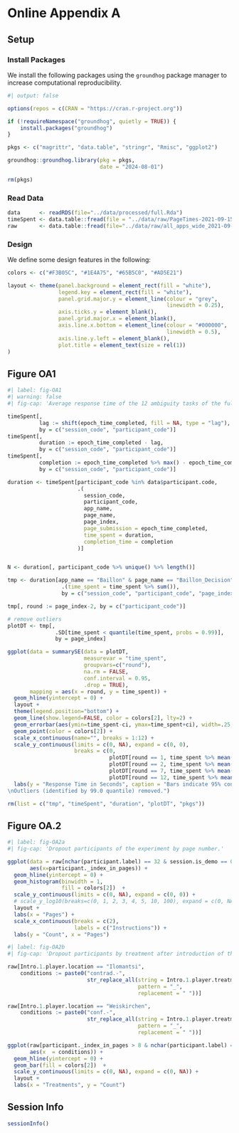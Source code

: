 # Online Appendix A

## Setup

### Install Packages

We install the following packages using the `groundhog` package manager to increase computational reproducibility.

```r
#| output: false

options(repos = c(CRAN = "https://cran.r-project.org")) 

if (!requireNamespace("groundhog", quietly = TRUE)) {
    install.packages("groundhog")
}

pkgs <- c("magrittr", "data.table", "stringr", "Rmisc", "ggplot2")

groundhog::groundhog.library(pkg = pkgs,
                             date = "2024-08-01")

rm(pkgs)
```

### Read Data

```r
data      <- readRDS(file="../data/processed/full.Rda")
timeSpent <- data.table::fread(file = "../data/raw/PageTimes-2021-09-15.csv")
raw       <- data.table::fread(file="../data/raw/all_apps_wide_2021-09-15.csv")
```

### Design

We define some design features in the following:

```r

colors <- c("#F3B05C", "#1E4A75", "#65B5C0", "#AD5E21")

layout <- theme(panel.background = element_rect(fill = "white"),
                legend.key = element_rect(fill = "white"),
                panel.grid.major.y = element_line(colour = "grey", 
                                                  linewidth = 0.25),
                axis.ticks.y = element_blank(),
                panel.grid.major.x = element_blank(),
                axis.line.x.bottom = element_line(colour = "#000000", 
                                                  linewidth = 0.5),
                axis.line.y.left = element_blank(),
                plot.title = element_text(size = rel(1))
)

```

## Figure OA1


```r
#| label: fig-OA1
#| warning: false
#| fig-cap: 'Average response time of the 12 ambiguity tasks of the full sample (1505 observations; outliers removed as described in the figure).'

timeSpent[,
          lag := shift(epoch_time_completed, fill = NA, type = "lag"),
          by = c("session_code", "participant_code")]
timeSpent[,
          duration := epoch_time_completed - lag,
          by = c("session_code", "participant_code")]
timeSpent[,
          completion := epoch_time_completed %>% max() - epoch_time_completed %>% min(),
          by = c("session_code", "participant_code")]

duration <- timeSpent[participant_code %in% data$participant.code,
                      .(
                        session_code,
                        participant_code,
                        app_name,
                        page_name,
                        page_index,
                        page_submission = epoch_time_completed,
                        time_spent = duration,
                        completion_time = completion
                      )]


N <- duration[, participant_code %>% unique() %>% length()]

tmp <- duration[app_name == "Baillon" & page_name == "Baillon_Decision",
                 .(time_spent = time_spent %>% sum()),
                 by = c("session_code", "participant_code", "page_index", "page_name")]

tmp[, round := page_index-2, by = c("participant_code")]

# remove outliers
plotDT <- tmp[,
               .SD[time_spent < quantile(time_spent, probs = 0.99)],
               by = page_index]

ggplot(data = summarySE(data = plotDT,
                        measurevar = "time_spent",
                        groupvars=c("round"),
                        na.rm = FALSE,
                        conf.interval = 0.95,
                        .drop = TRUE),
       mapping = aes(x = round, y = time_spent)) +
  geom_hline(yintercept = 0) +
  layout +
  theme(legend.position="bottom") +
  geom_line(show.legend=FALSE, color = colors[2], lty=2) +
  geom_errorbar(aes(ymin=time_spent-ci, ymax=time_spent+ci), width=.25, alpha = 0.5, color = colors[3]) +
  geom_point(color = colors[2]) +
  scale_x_continuous(name="", breaks = 1:12) +
  scale_y_continuous(limits = c(0, NA), expand = c(0, 0),
                     breaks = c(0,
                                plotDT[round == 1, time_spent %>% mean() %>% round(digits=0)],
                                plotDT[round == 2, time_spent %>% mean() %>% round(digits=0)],
                                plotDT[round == 7, time_spent %>% mean() %>% round(digits=0)],
                                plotDT[round == 12, time_spent %>% mean() %>% round(digits=0)])) +
  labs(y = "Response Time in Seconds", caption = "Bars indicate 95% confidence intervals.
\nOutliers (identified by 99.0 quantile) removed.")

rm(list = c("tmp", "timeSpent", "duration", "plotDT", "pkgs"))

```

## Figure OA.2

```r
#| label: fig-OA2a
#| fig-cap: 'Dropout participants of the experiment by page number.'

ggplot(data = raw[nchar(participant.label) == 32 & session.is_demo == 0 & participant._index_in_pages < 20],
       aes(x=participant._index_in_pages)) + 
  geom_hline(yintercept = 0) +
  geom_histogram(binwidth = 1, 
                 fill = colors[2])  +
  scale_y_continuous(limits = c(0, NA), expand = c(0, 0)) +
  # scale_y_log10(breaks=c(0, 1, 2, 3, 4, 5, 10, 100), expand = c(0, NA)) +
  layout +
  labs(x = "Pages") +
  scale_x_continuous(breaks = c(2),
                     labels = c("Instructions")) +
  labs(y = "Count", x = "Pages")
```

```r
#| label: fig-OA2b
#| fig-cap: 'Dropout participants by treatment after introduction of the treatment.'

raw[Intro.1.player.location == "Ilomantsi", 
    conditions := paste0("contrad.-",
                         str_replace_all(string = Intro.1.player.treatment, 
                                         pattern = "_", 
                                         replacement = " "))]

raw[Intro.1.player.location == "Weiskirchen", 
    conditions := paste0("conf.-",
                         str_replace_all(string = Intro.1.player.treatment, 
                                         pattern = "_", 
                                         replacement = " "))]

ggplot(raw[participant._index_in_pages > 8 & nchar(participant.label) == 32 & session.is_demo == 0 & participant._index_in_pages < 20],
       aes(x  = conditions)) + 
  geom_hline(yintercept = 0) +
  geom_bar(fill = colors[2])  +
  scale_y_continuous(limits = c(0, NA), expand = c(0, NA)) +
  layout +
  labs(x = "Treatments", y = "Count") 
```

## Session Info {-}

```r
sessionInfo()
```
